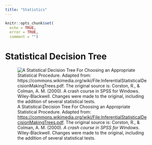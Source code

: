 ```yaml
---
title: "Statistics"
---
```


```r
knitr::opts_chunk$set(
  echo = TRUE,
  error = TRUE,
  comment = "")
```

# Statistical Decision Tree

![A Statistical Decision Tree For Choosing an Appropriate Statistical Procedure. Adapted from: <https://commons.wikimedia.org/wiki/File:InferentialStatisticalDecisionMakingTrees.pdf>. The original source is: Corston, R., & Colman, A. M. (2000). *A crash course in SPSS for Windows*. Wiley-Blackwell. Changes were made to the original, including the addition of several statistical tests.](images/statisticalDecisionTree.png)
